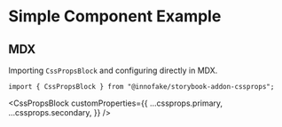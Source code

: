 
<Meta title="Simple Component/MDX" />

# Simple Component Example

## MDX

Importing `CssPropsBlock` and configuring directly in MDX.

```tsx
import { CssPropsBlock } from "@innofake/storybook-addon-cssprops";
```

<CssPropsBlock
  customProperties={{
    ...cssprops.primary,
    ...cssprops.secondary,
  }}
/>

<Canvas>
  <Story id="simple-component-csf--default-story" />
</Canvas>

<Canvas>
  <Story id="simple-component-csf--secondary-story" />
</Canvas>
